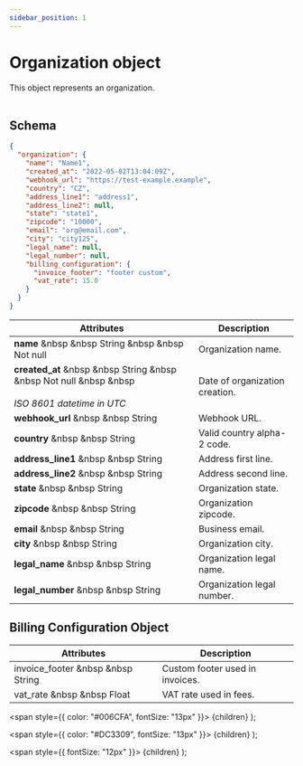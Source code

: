 ```yaml
---
sidebar_position: 1
---
```


# Organization object

This object represents an organization.<br></br>

## Schema

```json
{
  "organization": {
    "name": "Name1",
    "created_at": "2022-05-02T13:04:09Z",
    "webhook_url": "https://test-example.example",
    "country": "CZ",
    "address_line1": "address1",
    "address_line2": null,
    "state": "state1",
    "zipcode": "10000",
    "email": "org@email.com",
    "city": "city125",
    "legal_name": null,
    "legal_number": null,
    "billing_configuration": {
      "invoice_footer": "footer custom",
      "vat_rate": 15.0
    }
  }
}
```

| Attributes | Description |
| -----------| ----------- |
| **name** &nbsp &nbsp <Type>String</Type> &nbsp &nbsp <NotNullable>Not null</NotNullable> | Organization name. |
| **created_at** &nbsp &nbsp <Type>String</Type> &nbsp &nbsp <NotNullable>Not null</NotNullable> &nbsp &nbsp <br></br><Comment>*ISO 8601 datetime in UTC*</Comment> | Date of organization creation. |
| **webhook_url** &nbsp &nbsp <Type>String</Type> | Webhook URL. |
| **country** &nbsp &nbsp <Type>String</Type> | Valid country alpha-2 code. |
| **address_line1** &nbsp &nbsp <Type>String</Type> | Address first line. |
| **address_line2** &nbsp &nbsp <Type>String</Type> | Address second line. |
| **state** &nbsp &nbsp <Type>String</Type> | Organization state. |
| **zipcode** &nbsp &nbsp <Type>String</Type> | Organization zipcode. |
| **email** &nbsp &nbsp <Type>String</Type> | Business email. |
| **city** &nbsp &nbsp <Type>String</Type> | Organization city. |
| **legal_name** &nbsp &nbsp <Type>String</Type> | Organization legal name. |
| **legal_number** &nbsp &nbsp <Type>String</Type> | Organization legal number. |

## Billing Configuration Object

| Attributes | Description |
| -----------| ----------- |
| invoice_footer &nbsp &nbsp <Type>String</Type> | Custom footer used in invoices. |
| vat_rate &nbsp &nbsp <Type>Float</Type> | VAT rate used in fees. |

  <span
    style={{
      color: "#006CFA",
      fontSize: "13px"
    }}>
    {children}
  </span>
);

  <span
    style={{
      color: "#DC3309",
      fontSize: "13px"
    }}>
    {children}
  </span>
);

  <span
    style={{
      fontSize: "12px"
    }}>
    {children}
  </span>
);
